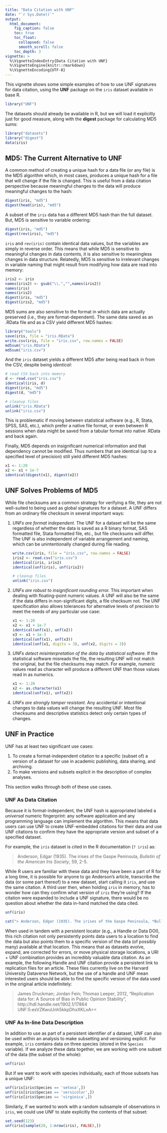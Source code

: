 ```yaml
---
title: "Data Citation with UNF"
date: "`r Sys.Date()`"
output:
  html_document:
    fig_caption: false
    toc: true
    toc_float:
      collapsed: false
      smooth_scroll: false
    toc_depth: 3
vignette: >
  %\VignetteIndexEntry{Data Citation with UNF}
  %\VignetteEngine{knitr::rmarkdown}
  %\VignetteEncoding{UTF-8}
---
```



This vignette shows some simple examples of how to use UNF signatures for data citation, using the **UNF** package on the `iris` dataset available in base R.

```r
library("UNF")
```

The datasets should already be available in R, but we will load it explicitly just for good measure, along with the **digest** package for calculating MD5 sums:

```r
library("datasets")
library("digest")
data(iris)
```

## MD5: The Current Alternative to UNF

A common method of creating a unique hash for a data file (or any file) is the MD5 algorithm which, in most cases, produces a unique hash for a file that will change if the file is changed. This is useful from a data citation perspective because meaningful changes to the data will produce meaningful changes to the hash:

```r
digest(iris, "md5")
digest(head(iris), "md5")
```

A subset of the `iris` data has a different MD5 hash than the full dataset. But, MD5 is sensitive to variable ordering:

```r
digest(iris, "md5")
digest(rev(iris), "md5")
```

`iris` and `rev(iris)` contain identical data values, but the variables are simply in reverse order. This means that while MD5 is sensitive to meaningful changes in data contents, it is also sensitive to meaningless changes in data structure. Relatedly, MD5 is sensitive to irrelevant changes in variable naming that might result from modifying how data are read into memory:

```r
iris2 <- iris
names(iris2) <- gsub("\\.","",names(iris2))
names(iris)
names(iris2)
digest(iris, "md5")
digest(iris2, "md5")
```

MD5 sums are also sensitive to the format in which data are actually preserved (i.e., they are format-dependent). The same data saved as an .RData file and as a CSV yield different MD5 hashes: 

```r
library("tools")
save(iris, file = "iris.RData")
write.csv(iris, file = "iris.csv", row.names = FALSE)
md5sum("iris.RData")
md5sum("iris.csv")
```

And the `iris` dataset yields a different MD5 after being read back in from the CSV, despite being *identical*:

```r
# read CSV back into memory
d <- read.csv("iris.csv")
identical(iris, d)
digest(iris, "md5")
digest(d, "md5")
```

```r
# cleanup files
unlink("iris.RData")
unlink("iris.csv")
```

This is problematic if moving between statistical software (e.g., R, Stata, SPSS, SAS, etc.), which prefer a native file format, or even between R sessions when data might be saved from a tabular format into native .RData and back again.

Finally, MD5 depends on insignificant numerical information and that dependency cannot be modified. Thus numbers that are identical (up to a specified level of precision) still yield different MD5 hashes:

```r
x1 <- 1:20
x2 <- x1 + 1e-7
identical(digest(x1), digest(x2))
```

## UNF Solves Problems of MD5

While file checksums are a common strategy for verifying a file, they are not well-suited to being used as global signatures for a dataset. A UNF differs from an ordinary file checksum in several important ways:

1. *UNFs are format independent.* The UNF for a dataset will be the same regardless of whether the data is saved as a R binary format, SAS formatted file, Stata formatted file, etc., but file checksums will differ. The UNF is also independent of variable arrangement and naming, which can be unintentionally changed during file reading.

    ```r
    write.csv(iris, file = "iris.csv", row.names = FALSE)
    iris2 <- read.csv("iris.csv")
    identical(iris, iris2)
    identical(unf(iris), unf(iris2))
    ```

    ```r
    # cleanup files
    unlink("iris.csv")
    ```

2. *UNFs are robust to insignificant rounding error.* This important when dealing with floating-point numeric values. A UNF will also be the same if the data differs in non-significant digits, a file checksum not. The UNF specification also allows tolerances for alternative levels of precision to meet the needs of any particular use case:

    ```r
    x1 <- 1:20
    x2 <- x1 + 1e-7
    identical(unf(x1), unf(x2))
    x3 <- x1 + 1e-3
    identical(unf(x1), unf(x3))
    identical(unf(x1, digits = 3), unf(x2, digits = 3))
    ```

3. *UNFs detect misinterpretation of the data by statistical software.* If the statistical software misreads the file, the resulting UNF will not match the original, but the file checksums may match. For example, numeric values read as character will produce a different UNF than those values read in as numerics.

    ```r
    x1 <- 1:20
    x2 <- as.character(x1)
    identical(unf(x1), unf(x2))
    ```

4. *UNFs are strongly tamper resistant.* Any accidental or intentional changes to data values will change the resulting UNF. Most file checksums and descriptive statistics detect only certain types of changes.


## UNF in Practice

UNF has at least two significant use cases:

 1. To create a format-independent citation to a specific (subset of) a version of a dataset for use in academic publishing, data sharing, and archiving.
 2. To make versions and subsets explicit in the description of complex analyses.
 
This section walks through both of these use cases.

### UNF As Data Citation

Because it is format-independent, the UNF hash is appropriated labeled a *universal* numeric fingerprint: any software application and any programming language can implement the algorithm. This means that data users can use UNF to create UNF-embedded citations for their data and use UNF citations to confirm they have the appropriate version and subset of a specified dataset.

For example, the `iris` dataset is cited in the R documentation (`? iris`) as:

> Anderson, Edgar (1935). The irises of the Gaspe Peninsula, *Bulletin of the American Iris Society*, 59, 2-5.

While R users are familiar with these data and they have been a part of R for a long time, it is possible for anyone to go Anderson's article, transcribe the data (or some part thereof) to a new dataset, start calling it `iris`, and use the same citation. A third user then, when holding `iris` in memory, has to wonder how can they confirm what version of `iris` they're using? If the citation were expanded to include a UNF signature, there would be no question about whether the data in-hand matched the data cited.

```r
unf(iris)
```

```r
cat("> Anderson, Edgar (1935). The irises of the Gaspe Peninsula, *Bulletin of the American Iris Society*, 59, 2-5.", unf(iris)$formatted, "\n")
```

When used in tandem with a persistent locator (e.g., a Handle or Data DOI), this rich citation not only persistently points data users to a location to find the data but also points them to a specific version of the data (of possibly many) available at that location. This means that as datasets evolve, expand, are corrected for errors, or move physical storage locations, a URI + UNF combination provides an incredibly valuable data citation. As an example, the following Handle and UNF citation provide a persistent link to replication files for an article. These files currently live on the Harvard University Dataverse Network, but the use of a handle and UNF mean interested users should be able to find the specific version of the data used in the original article indefinitely:

> James Druckman; Jordan Fein; Thomas Leeper, 2012, "Replication data for: A Source of Bias in Public Opinion Stability", http://hdl.handle.net/1902.1/17864 UNF:5:esVZKwuUnh5kkpDhxXKLxA==

### UNF As In-line Data Description

In addition to use as part of a persistent identifier of a dataset, UNF can also be used within an analysis to make subsetting and versioning explicit. For example, `iris` contains data on three species (stored in the `Species` variable). If we analyze these data together, we are working with one subset of the data (the subset of the whole):

```r
unf(iris)
```

But if we want to work with species individually, each of those subsets has a unique UNF:

```r
unf(iris[iris$Species == 'setosa',])
unf(iris[iris$Species == 'versicolor',])
unf(iris[iris$Species == 'virginica',])
```

Similarly, if we wanted to work with a random subsample of observations in `iris`, we could use UNF to state explicitly the contents of that subset:

```r
set.seed(123)
unf(iris[sample(20, 1:nrow(iris), FALSE),])
```

